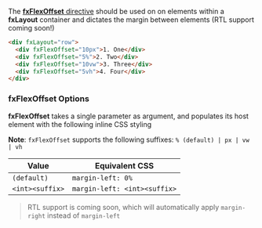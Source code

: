 
<Meta title="主题/Layout 布局/fxFlexOffset" id="fxFlexOffset" />

The [**fxFlexOffset** directive][offset] should be used on on elements within a **fxLayout** container and
dictates the margin between elements (RTL support coming soon!)

```html
<div fxLayout="row">
  <div fxFlexOffset="10px">1. One</div>
  <div fxFlexOffset="5%">2. Two</div>
  <div fxFlexOffset="10vw">3. Three</div>
  <div fxFlexOffset="5vh">4. Four</div>
</div>
```

### fxFlexOffset Options

**fxFlexOffset** takes a single parameter as argument, and populates its host element with the following inline CSS
styling

**Note**: `fxFlexOffset` supports the following suffixes: `% (default) | px | vw | vh`

| Value           | Equivalent CSS               |
| --------------- | ---------------------------- |
| `(default)`     | `margin-left: 0%`            |
| `<int><suffix>` | `margin-left: <int><suffix>` |

> RTL support is coming soon, which will automatically apply `margin-right` instead of `margin-left`

[offset]: https://github.com/angular/flex-layout/blob/master/src/lib/flex/flex-offset/flex-offset.ts#L41

